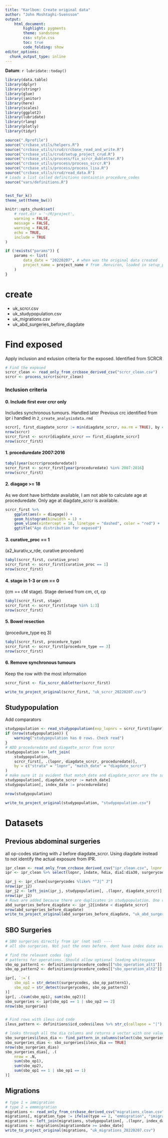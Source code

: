 ```yaml
---
title: "Karlbom: Create original data"
author: "John Moshtaghi-Svensson"
output: 
    html_document:
        highlight: pygments
        theme: sandstone
        css: style.css
        toc: true
        code_folding: show
editor_options: 
  chunk_output_type: inline
---
```


__Datum__: `r lubridate::today()`

```r
library(data.table)
library(dplyr)
library(stringr)
library(glue)
library(janitor)
library(here)
library(scales)
library(ggplot2)
library(lubridate)
library(rlang)
library(plotly)
library(tidyr)

source(".Rprofile")
source("crcbase_utils/helpers.R")
source("crcbase_utils/crud/crcbase_read_and_write.R")
source("crcbase_utils/crud/setup_project_crud.R")
source("crcbase_utils/process/fix_scrcr_dubletter.R")
source("crcbase_utils/process/process_scrcr.R")
source("crcbase_utils/process/process_lisa.R")
source("crcbase_utils/crud/read_data.R")
# Loads a list called definitions containtin procedure_codes
source("vars/definitions.R")


test_for_k()
theme_set(theme_bw())

knitr::opts_chunk$set(
    # root.dir = '~/R/project',
    warning = FALSE,
    message = FALSE,
    warning = FALSE,
    echo = TRUE,
    include = TRUE
)

if (!exists("params")) {
    params <- list(
        data_date = "20220207", # when was the original data created
        project_name = project_name # from .Renviron, loaded in setup_project_crud.R
    )
}
```

# create

- uk_scrcr.csv
- uk_studypopulation.csv
- uk_migrations.csv
- uk_abd_surgeries_before_diagdate

# Find exposed
Apply inclusion and exlusion criteria for the exposed. Identified from SCRCR

```r
# Find the exposed
scrcr_clean <- read_only_from_crcbase_derived_csv("scrcr_clean.csv")
scrcr <- process_scrcr(scrcr_clean)
```

### Inclusion criteria

#### 0. Include first ever crcr only
Includes synchronous tumours. Handled later
Previous crc identified from ipr i handled in `2_create_analysisdata.rmd`

```r
scrcr[, first_diagdate_scrcr := min(diagdate_scrcr, na.rm = TRUE), by = "lopnr"]
nrow(scrcr)
scrcr_first <- scrcr[diagdate_scrcr == first_diagdate_scrcr]
nrow(scrcr_first)
```

#### 1. proceduredate 2007:2016

```r
tabyl(year(scrcr$proceduredate))
scrcr_first <- scrcr_first[year(proceduredate) %in% 2007:2016]
nrow(scrcr_first)
```

#### 2. diagage >= 18
As we dont have birthdate available, I am not able to calculate age at proceduredate. Only age at diagdate_scrcr is available.

```r
scrcr_first %>%
    ggplot(aes(x = diagage)) +
    geom_histogram(binwidth = 1) +
    geom_vline(xintercept = 18, linetype = "dashed", color = "red") +
    ggtitle("Age distribution for exposed")
```

#### 3. curative_proc == 1 \
(a2_kurativ_v_rde, curative procedure)

```r
tabyl(scrcr_first, curative_proc)
scrcr_first <- scrcr_first[curative_proc == 1]
nrow(scrcr_first)
```


#### 4. stage in 1-3 or cm == 0 
(cm == cM stage). Stage derived from cm, ct, cp

```r
tabyl(scrcr_first, stage)
scrcr_first <- scrcr_first[stage %in% 1:3]
nrow(scrcr_first)
```

#### 5. Bowel resection 
(procedure_type eq 3)

```r
tabyl(scrcr_first, procedure_type)
scrcr_first <- scrcr_first[procedure_type == 3]
nrow(scrcr_first)
```

#### 6. Remove synchronous tumours

Keep the row with the most information

```r
scrcr_first <- fix_scrcr_dubletter(scrcr_first)
```

```r
write_to_project_original(scrcr_first, "uk_scrcr_20220207.csv")
```

## Studypopulation
Add comparators

```r

studypopulation <- read_studypopulation(exp_lopnrs = scrcr_first$lopnr)
if (nrow(studypopulation)) {
    warning("studypopulation has 0 rows. Check read")
}
# ADD proceduredate and diagadte_scrcr from scrcr
studypopulation <- left_join(
    studypopulation,
    scrcr_first[, .(lopnr, diagdate_scrcr, proceduredate)],
    by = c("strata" = "lopnr", "match_date" = "diagdate_scrcr")
)
# make sure it is evident that match_date and diagdate_scrcr are the same
studypopulation[, diagdate_scrcr := match_date]
studypopulation[, index_date := proceduredate]

nrow(studypopulation)

write_to_project_original(studypopulation, "studypopulation.csv")
```

# Datasets

## Previous abdominal surgeries
all op-codes starting with J before diagdate_scrcr. Using diagdate instead to not identify the actual exposure from IPR.
```r
ipr_clean <- read_only_from_crcbase_derived_csv("ipr_clean.csv", lopnr = studypopulation$lopnr)
ipr <- ipr_clean %>% select(lopnr, indate, hdia, dia1:dia30, surgerycodes)

ipr_j <- ipr_clean[surgerycodes %like% "^J|^ J"]
nrow(ipr_j2)
ipr_j2 <- left_join(ipr_j, studypopulation[, .(lopnr, diagdate_scrcr)], by = "lopnr")
nrow(ipr_j2)
# Rows are added because there are duplicates in studypopulation. One can be comparator and the exposed or simply be sampled as comparators twice
abd_surgeries_before_diagdate <- ipr_j2[indate < diagdate_scrcr]
nrow(abd_surgeries_before_diagdate)
write_to_project_original(abd_surgeries_before_diagdate, "uk_abd_surgeries_before_diagdate_20220207.csv")
```


## SBO Surgeries

```r
# SBO surgeries directly from ipr (not sed) ----
# all sbo surgeries. Not just the ones before. dont have index date available here.

# find the relevant codes (op)
# patterns for operations. Should allow optional leading whitespace
sbo_op_pattern1 <- definitions$procedure_codes[["sbo_operation_alt1"]] %>% str_c(collapse = "| ?")
sbo_op_pattern2 <- definitions$procedure_codes[["sbo_operation_alt2"]] %>% str_c(collapse = "| ?")

ipr[, `:=`(
    sbo_op1 = str_detect(surgerycodes, sbo_op_pattern1),
    sbo_op2 = str_detect(surgerycodes, sbo_op_pattern2)
)]
ipr[, .(sum(sbo_op1), sum(sbo_op2))]
sbo_surgeries <- ipr[sbo_op1 == 1 | sbo_op2 == 2]
nrow(sbo_surgeries)


# Find rows with ileus icd code
ileus_pattern <- definitions$icd_codes$ileus %>% str_c(collapse = "|")

# looks through all the dia columns and returns a vector with one value per row indicating if any ileus icds are present
sbo_surgeries$ileus_dia <- find_pattern_in_columns(select(sbo_surgeries, contains("dia")), ileus_pattern)
sbo_surgeries_dias <- sbo_surgeries[ileus_dia == TRUE]
nrow(sbo_surgeries_dias)
sbo_surgeries_dias[, .(
    nrow = .N,
    sum(sbo_op1),
    sum(sbo_op2),
    sum(sbo_op1 == 1 | sbo_op1 == 1)
)]
```

## Migrations
```r
# type 1 = immigration
# type 2 = emmmigration
migrations <- read_only_from_crcbase_derived_csv("migrations_clean.csv", lopnrs = studypopulation$lopnr)
migrations[, migration_type := ifelse(type == 2, "emmigration", "imigration")]
migrations <- left_join(migrations, studypopulation[, .(lopnr, index_date)], by = "lopnr")
migrations <- migrations[migrationdate >= index_date]
write_to_project_original(migrations, "uk_migrations_20220207.csv")
```